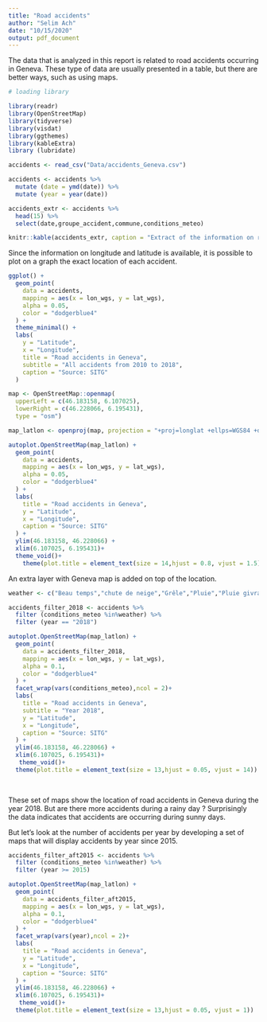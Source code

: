```yaml
---
title: "Road accidents"
author: "Selim Ach"
date: "10/15/2020"
output: pdf_document
---
```


The data that is analyzed in this report is related to road accidents occurring in Geneva. These type of data are usually presented in a table, but there are better ways, such as using maps.

```r

# loading library

library(readr)
library(OpenStreetMap)
library(tidyverse)
library(visdat)
library(ggthemes)
library(kableExtra)
library (lubridate)

accidents <- read_csv("Data/accidents_Geneva.csv")

accidents <- accidents %>% 
  mutate (date = ymd(date)) %>% 
  mutate (year = year(date))

accidents_extr <- accidents %>% 
  head(15) %>% 
  select(date,groupe_accident,commune,conditions_meteo)

knitr::kable(accidents_extr, caption = "Extract of the information on road accidents in Geneva")

```

Since the information on longitude and latitude is available, it is possible to plot on a graph the exact location of each accident. 

```r

ggplot() +
  geom_point(
    data = accidents,
    mapping = aes(x = lon_wgs, y = lat_wgs),
    alpha = 0.05,
    color = "dodgerblue4"
  ) +
  theme_minimal() +
  labs(
    y = "Latitude",
    x = "Longitude",
    title = "Road accidents in Geneva",
    subtitle = "All accidents from 2010 to 2018",
    caption = "Source: SITG"
  )

```

```r

map <- OpenStreetMap::openmap(
  upperLeft = c(46.183158, 6.107025),
  lowerRight = c(46.228066, 6.195431),
  type = "osm")

map_latlon <- openproj(map, projection = "+proj=longlat +ellps=WGS84 +datum=WGS84 +no_defs")

autoplot.OpenStreetMap(map_latlon) +
  geom_point(
    data = accidents,
    mapping = aes(x = lon_wgs, y = lat_wgs),
    alpha = 0.05,
    color = "dodgerblue4"
  ) +
  labs(
    title = "Road accidents in Geneva",
    y = "Latitude",
    x = "Longitude",
    caption = "Source: SITG"
  ) +
  ylim(46.183158, 46.228066) +
  xlim(6.107025, 6.195431)+
  theme_void()+
    theme(plot.title = element_text(size = 14,hjust = 0.8, vjust = 1.5))
```

An extra layer with Geneva map is added on top of the location.

```r

weather <- c("Beau temps","chute de neige","Grêle","Pluie","Pluie givrante","Temps couvert")

accidents_filter_2018 <- accidents %>% 
  filter (conditions_meteo %in%weather) %>% 
  filter (year == "2018")

autoplot.OpenStreetMap(map_latlon) +
  geom_point(
    data = accidents_filter_2018,
    mapping = aes(x = lon_wgs, y = lat_wgs),
    alpha = 0.1,
    color = "dodgerblue4"
  ) +
  facet_wrap(vars(conditions_meteo),ncol = 2)+
  labs(
    title = "Road accidents in Geneva",
    subtitle = "Year 2018",
    y = "Latitude",
    x = "Longitude",
    caption = "Source: SITG"
  ) +
  ylim(46.183158, 46.228066) +
  xlim(6.107025, 6.195431)+
   theme_void()+
  theme(plot.title = element_text(size = 13,hjust = 0.05, vjust = 14))
 
  
```

These set of maps show the location of road accidents in Geneva during the year 2018. But are there more accidents during a rainy day ? Surprisingly the data indicates that accidents are occurring during sunny days. 

But let's look at the number of accidents per year by developing a set of maps that will display accidents by year since 2015.

```r

accidents_filter_aft2015 <- accidents %>% 
  filter (conditions_meteo %in%weather) %>% 
  filter (year >= 2015)

autoplot.OpenStreetMap(map_latlon) +
  geom_point(
    data = accidents_filter_aft2015,
    mapping = aes(x = lon_wgs, y = lat_wgs),
    alpha = 0.1,
    color = "dodgerblue4"
  ) +
  facet_wrap(vars(year),ncol = 2)+
  labs(
    title = "Road accidents in Geneva",
    y = "Latitude",
    x = "Longitude",
    caption = "Source: SITG"
  ) +
  ylim(46.183158, 46.228066) +
  xlim(6.107025, 6.195431)+
   theme_void()+
  theme(plot.title = element_text(size = 13,hjust = 0.05, vjust = 1))

```

